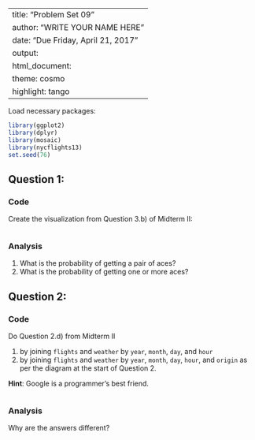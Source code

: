 
---
title: "Problem Set 09"
author: "WRITE YOUR NAME HERE"
date: "Due Friday, April 21, 2017"
output:
  html_document:
    theme: cosmo
    highlight: tango
---


Load necessary packages:

```r
library(ggplot2)
library(dplyr)
library(mosaic)
library(nycflights13)
set.seed(76)
```



## Question 1:

### Code

Create the visualization from Question 3.b) of Midterm II:

```r

```

### Analysis

1. What is the probability of getting a pair of aces?
1. What is the probability of getting one or more aces?




## Question 2:

### Code

Do Question 2.d) from Midterm II 

1. by joining `flights` and `weather` by `year`, `month`, `day`, and `hour`
1. by joining `flights` and `weather` by `year`, `month`, `day`, `hour`, and `origin` as per the diagram at the start of Question 2.

**Hint**: Google is a programmer's best friend.

```r

```


### Analysis

Why are the answers different?